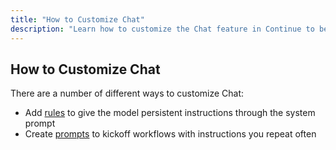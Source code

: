```yaml
---
title: "How to Customize Chat"
description: "Learn how to customize the Chat feature in Continue to better suit your workflow."
---
```


## How to Customize Chat

There are a number of different ways to customize Chat:

- Add [rules](/customization/rules) to give the model persistent instructions through the system prompt
- Create [prompts](/customization/prompts) to kickoff workflows with instructions you repeat often